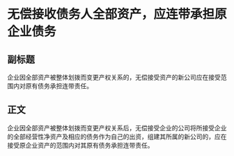 # 无偿接收债务人全部资产，应连带承担原企业债务
## 副标题
企业因全部资产被整体划拨而变更产权关系的，无偿接受资产的新公司应在接受范围内对原有债务承担连带责任。
## 正文
企业因全部资产被整体划拨而变更产权关系后，无偿接受企业的公司将所接受企业的全部经营性净资产及相应的债务作为自己的出资，组建其所属的新公司的，应在接受原企业资产的范围内对其原有债务承担连带责任。